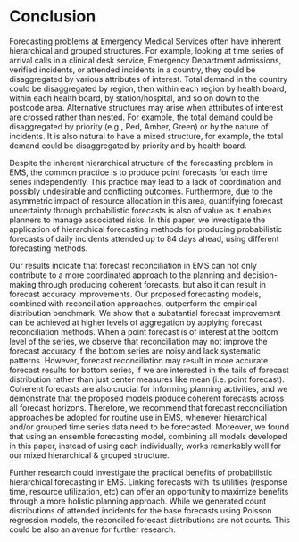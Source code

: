 # Conclusion {#sec-conclusion}

Forecasting problems at Emergency Medical Services often have inherent hierarchical and grouped structures. For example, looking at time series of arrival calls in a clinical desk service, Emergency Department admissions, verified incidents, or attended incidents in a country, they could be disaggregated by various attributes of interest. Total demand in the country could be disaggregated by region, then within each region by health board, within each health board, by station/hospital, and so on down to the postcode area. Alternative structures may arise when attributes of interest are crossed rather than nested. For example, the total demand could be disaggregated by priority (e.g., Red, Amber, Green) or by the nature of incidents. It is also natural to have a mixed structure, for example, the total demand could be disaggregated by priority and by health board.

Despite the inherent hierarchical structure of the forecasting problem in EMS, the common practice is to produce point forecasts for each time series independently. This practice may lead to a lack of coordination and possibly undesirable and conflicting outcomes. Furthermore, due to the asymmetric impact of resource allocation in this area, quantifying forecast uncertainty through probabilistic forecasts is also of value as it enables planners to manage associated risks. In this paper, we investigate the application of hierarchical forecasting methods for producing probabilistic forecasts of daily incidents attended up to 84 days ahead, using different forecasting methods.

Our results indicate that forecast reconciliation in EMS can not only contribute to a more coordinated approach to the planning and decision-making through producing coherent forecasts, but also it can result in forecast accuracy improvements. Our proposed forecasting models, combined with reconciliation approaches, outperform the empirical distribution benchmark. We show that a substantial forecast improvement can be achieved at higher levels of aggregation by applying forecast reconciliation methods. When a point forecast is of interest at the bottom level of the series, we observe that reconciliation may not improve the forecast accuracy if the bottom series are noisy and lack systematic patterns. However, forecast reconciliation may result in more accurate forecast results for bottom series, if we are interested in the tails of forecast distribution rather than just center measures like mean (i.e. point forecast). Coherent forecasts are also crucial for informing planning activities, and we demonstrate that the proposed models produce coherent forecasts across all forecast horizons. Therefore, we recommend that forecast reconciliation approaches be adopted for routine use in EMS, whenever hierarchical and/or grouped time series data need to be forecasted. Moreover, we found that using an ensemble forecasting model, combining all models developed in this paper, instead of using each individually, works remarkably well for our mixed hierarchical & grouped structure.

Further research could investigate the practical benefits of probabilistic hierarchical forecasting in EMS. Linking forecasts with its utilities (response time, resource utilization, etc) can offer an opportunity to maximize benefits through a more holistic planning approach. While we generated count distributions of attended incidents for the base forecasts using Poisson regression models, the reconciled forecast distributions are not counts. This could be also an avenue for further research.
